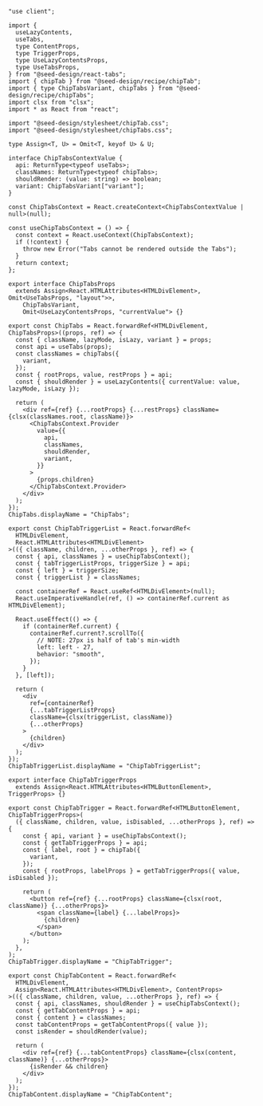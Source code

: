 ```tsx copy filename="chip-tabs.tsx"
"use client";

import {
  useLazyContents,
  useTabs,
  type ContentProps,
  type TriggerProps,
  type UseLazyContentsProps,
  type UseTabsProps,
} from "@seed-design/react-tabs";
import { chipTab } from "@seed-design/recipe/chipTab";
import { type ChipTabsVariant, chipTabs } from "@seed-design/recipe/chipTabs";
import clsx from "clsx";
import * as React from "react";

import "@seed-design/stylesheet/chipTab.css";
import "@seed-design/stylesheet/chipTabs.css";

type Assign<T, U> = Omit<T, keyof U> & U;

interface ChipTabsContextValue {
  api: ReturnType<typeof useTabs>;
  classNames: ReturnType<typeof chipTabs>;
  shouldRender: (value: string) => boolean;
  variant: ChipTabsVariant["variant"];
}

const ChipTabsContext = React.createContext<ChipTabsContextValue | null>(null);

const useChipTabsContext = () => {
  const context = React.useContext(ChipTabsContext);
  if (!context) {
    throw new Error("Tabs cannot be rendered outside the Tabs");
  }
  return context;
};

export interface ChipTabsProps
  extends Assign<React.HTMLAttributes<HTMLDivElement>, Omit<UseTabsProps, "layout">>,
    ChipTabsVariant,
    Omit<UseLazyContentsProps, "currentValue"> {}

export const ChipTabs = React.forwardRef<HTMLDivElement, ChipTabsProps>((props, ref) => {
  const { className, lazyMode, isLazy, variant } = props;
  const api = useTabs(props);
  const classNames = chipTabs({
    variant,
  });
  const { rootProps, value, restProps } = api;
  const { shouldRender } = useLazyContents({ currentValue: value, lazyMode, isLazy });

  return (
    <div ref={ref} {...rootProps} {...restProps} className={clsx(classNames.root, className)}>
      <ChipTabsContext.Provider
        value={{
          api,
          classNames,
          shouldRender,
          variant,
        }}
      >
        {props.children}
      </ChipTabsContext.Provider>
    </div>
  );
});
ChipTabs.displayName = "ChipTabs";

export const ChipTabTriggerList = React.forwardRef<
  HTMLDivElement,
  React.HTMLAttributes<HTMLDivElement>
>(({ className, children, ...otherProps }, ref) => {
  const { api, classNames } = useChipTabsContext();
  const { tabTriggerListProps, triggerSize } = api;
  const { left } = triggerSize;
  const { triggerList } = classNames;

  const containerRef = React.useRef<HTMLDivElement>(null);
  React.useImperativeHandle(ref, () => containerRef.current as HTMLDivElement);

  React.useEffect(() => {
    if (containerRef.current) {
      containerRef.current?.scrollTo({
        // NOTE: 27px is half of tab's min-width
        left: left - 27,
        behavior: "smooth",
      });
    }
  }, [left]);

  return (
    <div
      ref={containerRef}
      {...tabTriggerListProps}
      className={clsx(triggerList, className)}
      {...otherProps}
    >
      {children}
    </div>
  );
});
ChipTabTriggerList.displayName = "ChipTabTriggerList";

export interface ChipTabTriggerProps
  extends Assign<React.HTMLAttributes<HTMLButtonElement>, TriggerProps> {}

export const ChipTabTrigger = React.forwardRef<HTMLButtonElement, ChipTabTriggerProps>(
  ({ className, children, value, isDisabled, ...otherProps }, ref) => {
    const { api, variant } = useChipTabsContext();
    const { getTabTriggerProps } = api;
    const { label, root } = chipTab({
      variant,
    });
    const { rootProps, labelProps } = getTabTriggerProps({ value, isDisabled });

    return (
      <button ref={ref} {...rootProps} className={clsx(root, className)} {...otherProps}>
        <span className={label} {...labelProps}>
          {children}
        </span>
      </button>
    );
  },
);
ChipTabTrigger.displayName = "ChipTabTrigger";

export const ChipTabContent = React.forwardRef<
  HTMLDivElement,
  Assign<React.HTMLAttributes<HTMLDivElement>, ContentProps>
>(({ className, children, value, ...otherProps }, ref) => {
  const { api, classNames, shouldRender } = useChipTabsContext();
  const { getTabContentProps } = api;
  const { content } = classNames;
  const tabContentProps = getTabContentProps({ value });
  const isRender = shouldRender(value);

  return (
    <div ref={ref} {...tabContentProps} className={clsx(content, className)} {...otherProps}>
      {isRender && children}
    </div>
  );
});
ChipTabContent.displayName = "ChipTabContent";

```
